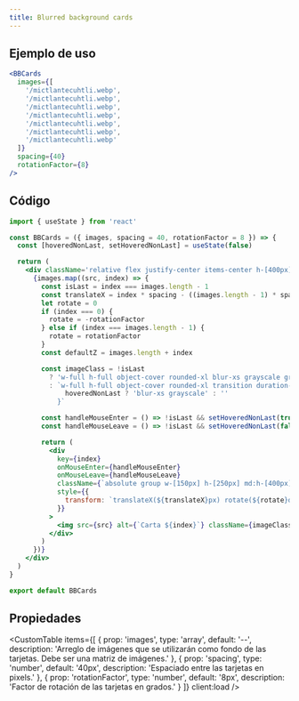 ```yaml
---
title: Blurred background cards
---
```



<div className='flex items-center justify-center mx-auto not-prose'>
  <Alert
    title='Pista'
    content='Mueve el Mouse por encima de las cartas ✨.'
    type='default'
    styleVariant='bordered'
    client:load
  />
</div>

<div className='flex flex-col items-center justify-center py-20'>
  <DemoBBCards client:load />
</div>

## Ejemplo de uso

<CodeBlock client:load>

```jsx
<BBCards
  images={[
    '/mictlantecuhtli.webp',
    '/mictlantecuhtli.webp',
    '/mictlantecuhtli.webp',
    '/mictlantecuhtli.webp',
    '/mictlantecuhtli.webp',
    '/mictlantecuhtli.webp',
    '/mictlantecuhtli.webp'
  ]}
  spacing={40}
  rotationFactor={8}
/>
```

</CodeBlock>

## Código

<CodeBlock client:load>

```jsx
import { useState } from 'react'

const BBCards = ({ images, spacing = 40, rotationFactor = 8 }) => {
  const [hoveredNonLast, setHoveredNonLast] = useState(false)

  return (
    <div className='relative flex justify-center items-center h-[400px]'>
      {images.map((src, index) => {
        const isLast = index === images.length - 1
        const translateX = index * spacing - ((images.length - 1) * spacing) / 2
        let rotate = 0
        if (index === 0) {
          rotate = -rotationFactor
        } else if (index === images.length - 1) {
          rotate = rotationFactor
        }
        const defaultZ = images.length + index

        const imageClass = !isLast
          ? 'w-full h-full object-cover rounded-xl blur-xs grayscale group-hover:grayscale-0 group-hover:blur-none transition duration-300 ease-in-out'
          : `w-full h-full object-cover rounded-xl transition duration-300 ease-in-out ${
              hoveredNonLast ? 'blur-xs grayscale' : ''
            }`

        const handleMouseEnter = () => !isLast && setHoveredNonLast(true)
        const handleMouseLeave = () => !isLast && setHoveredNonLast(false)

        return (
          <div
            key={index}
            onMouseEnter={handleMouseEnter}
            onMouseLeave={handleMouseLeave}
            className={`absolute group w-[150px] h-[250px] md:h-[400px] md:w-[300px] transition-transform duration-300 hover:-translate-y-10 z-[${defaultZ}] hover:z-50`}
            style={{
              transform: `translateX(${translateX}px) rotate(${rotate}deg)`
            }}
          >
            <img src={src} alt={`Carta ${index}`} className={imageClass} />
          </div>
        )
      })}
    </div>
  )
}

export default BBCards
```

</CodeBlock>

## Propiedades

<CustomTable
  items={[
    {
      prop: 'images',
      type: 'array',
      default: '--',
      description:
        'Arreglo de imágenes que se utilizarán como fondo de las tarjetas. Debe ser una matriz de imágenes.'
    },
    {
      prop: 'spacing',
      type: 'number',
      default: '40px',
      description: 'Espaciado entre las tarjetas en pixels.'
    },
    {
      prop: 'rotationFactor',
      type: 'number',
      default: '8px',
      description: 'Factor de rotación de las tarjetas en grados.'
    }
  ]}
  client:load
/>
